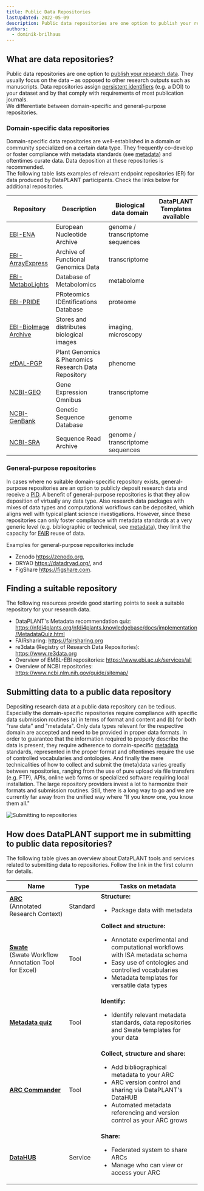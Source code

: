 ```yaml
---
title: Public Data Repositories
lastUpdated: 2022-05-09
description: Public data repositories are one option to publish your research data. They usually focus on the data – as opposed to other research outputs such as manuscripts. Data repositories assign persistent identifiers (e.g. a DOI) to your dataset and by that comply with requirements of most publication journals.
authors:
  - dominik-brilhaus
---
```



## What are data repositories?

Public data repositories are one option to [publish your research data][kb-DataPublications]. They usually focus on the data &ndash; as opposed to other research outputs such as manuscripts. Data repositories assign [persistent identifiers][kb-PersistentIdentifiers] (e.g. a DOI) to your dataset and by that comply with requirements of most publication journals.  
We differentiate between domain-specific and general-purpose repositories.


### Domain-specific data repositories

Domain-specific data repositories are well-established in a domain or community specialized on a certain data type. They frequently co-develop or foster compliance with metadata standards (see [metadata][kb-Metadata]) and oftentimes curate data. Data deposition at these repositories is recommended.  
The following table lists examples of relevant endpoint repositories (ER) for data produced by DataPLANT participants. Check the links below for additional repositories.

Repository | Description | Biological data domain | DataPLANT Templates available
-- | -- | -- | -- | 
[EBI-ENA](<https://www.ebi.ac.uk/ena/>) | European Nucleotide Archive | genome / transcriptome sequences | <ApproveIcon />
[EBI-ArrayExpress](<https://www.ebi.ac.uk/arrayexpress/>) | Archive of Functional Genomics Data | transcriptome  | <ApproveIcon />
[EBI-MetaboLights](<https://www.ebi.ac.uk/metabolights/>) | Database of Metabolomics | metabolome | <ApproveIcon />
[EBI-PRIDE](<https://www.ebi.ac.uk/pride/>) | PRoteomics IDEntifications Database | proteome | <ApproveIcon />
[EBI-BioImage Archive](<https://www.ebi.ac.uk/bioimage-archive/>) | Stores and distributes biological images | imaging, microscopy | 
[e!DAL-PGP](<https://edal.ipk-gatersleben.de/index.html>) | Plant Genomics & Phenomics Research Data Repository | phenome | <ApproveIcon />
[NCBI-GEO](<https://www.ncbi.nlm.nih.gov/geo/>) | Gene Expression Omnibus | transcriptome | <ApproveIcon />
[NCBI-GenBank](<https://www.ncbi.nlm.nih.gov/genbank/>) | Genetic Sequence Database | genome |
[NCBI-SRA](<https://www.ncbi.nlm.nih.gov/sra/>) | Sequence Read Archive | genome / transcriptome sequences | <ApproveIcon />

### General-purpose repositories

In cases where no suitable domain-specific repository exists, general-purpose repositories are an option to publicly deposit research data and receive a [PID][kb-PersistentIdentifiers]. A benefit of general-purpose repositories is that they allow deposition of virtually any data type. Also research data packages with mixes of data types and computational workflows can be deposited, which aligns well with typical plant science investigations. However, since these repositories can only foster compliance with metadata standards at a very generic level (e.g. bibliographic or technical, see [metadata][kb-Metadata]), they limit the capacity for [FAIR][kb-FairDataPrinciples] reuse of data.  

Examples for general-purpose repositories include

- Zenodo https://zenodo.org,
- DRYAD https://datadryad.org/, and
- FigShare https://figshare.com.


## Finding a suitable repository

The following resources provide good starting points to seek a suitable repository for your research data.

- DataPLANT's Metadata recommendation quiz: https://nfdi4plants.org/nfdi4plants.knowledgebase/docs/implementation/MetadataQuiz.html
- FAIRsharing: https://fairsharing.org
- re3data (Registry of Research Data Repositories): https://www.re3data.org
- Overview of EMBL-EBI repositories: https://www.ebi.ac.uk/services/all
- Overview of NCBI repositories: https://www.ncbi.nlm.nih.gov/guide/sitemap/

## Submitting data to a public data repository

Depositing research data at a public data repository can be tedious. Especially the domain-specific repositories require compliance with specific data submission routines (a) in terms of format and content and (b) for both "raw data" and "metadata". Only data types relevant for the respective domain are accepted and need to be provided in proper data formats. In order to guarantee that the information required to properly describe the data is present, they require adherence to domain-specific [metadata][kb-Metadata] standards, represented in the proper format and oftentimes require the use of controlled vocabularies and ontologies. And finally the mere technicalities of how to collect and submit the (meta)data varies greatly between repositories, ranging from the use of pure upload via file transfers (e.g. FTP), APIs, online web forms or specialized software requiring local installation. The large repository providers invest a lot to harmonize their formats and submission routines. Still, there is a long way to go and we are currently far away from the unified way where "If you know one, you know them all."

![Submitting to repositories](@images/fundamentals/repositories-submission.png)


## How does DataPLANT support me in submitting to public data repositories?

The following table gives an overview about DataPLANT tools and services related to submitting data to repositories. Follow the link in the first column for details.

Name | Type | Tasks on metadata 
----------------|-----------|------------------ 
**[ARC][kb-AnnotatedResearchContext]**  <br /> (Annotated Research Context) | Standard | **Structure:** <ul><li>Package data with metadata</li></ul>
**[Swate][gh-Swate]** <br /> (Swate Workflow Annotation Tool for Excel) | Tool | **Collect and structure:** <ul><li>Annotate experimental and computational workflows with ISA metadata schema</li><li>Easy use of ontologies and controlled vocabularies</li><li>Metadata templates for versatile data types</li></ul>
**[Metadata quiz](https://nfdi4plants.org/nfdi4plants.knowledgebase/docs/implementation/MetadataQuiz.html)** | Tool | **Identify:** <ul><li>Identify relevant metadata standards, data repositories and Swate templates for your data</li></ul>
**[ARC Commander][kb-ArcCommander-Manual]** | Tool | **Collect, structure and share:** <ul><li>Add bibliographical metadata to your ARC</li><li>ARC version control and sharing via DataPLANT's DataHUB</li><li>Automated metadata referencing and version control as your ARC grows</li></ul>
**[DataHUB][kb-DataHub]** | Service | **Share:** <ul><li>Federated system to share ARCs</li><li>Manage who can view or access your ARC</li></ul>


[kb-DataPublications]: ../fundamentals/DataPublications.html "Data Publication"
[kb-FairDataPrinciples]: ../fundamentals/FairDataPrinciples.html "FAIR Data principles"
[kb-Metadata]: ../fundamentals/Metadata.html "Metadata"
[kb-PersistentIdentifiers]: ../fundamentals/PersistentIdentifiers.html "Persistent Identifiers"
[kb-AnnotatedResearchContext]: ../implementation/AnnotatedResearchContext.html "Annotated Research Context"
[kb-DataHub]: ../implementation/DataHub.html "DataPLANT DataHUB"

[hp-Registration]: <https://register.nfdi4plants.org/> "DataPLANT Registration"
[hp-DataHUB]: <https://git.nfdi4plants.org> "DataHUB"
[kb-ArcSpecs]: ./../implementation/ARC-specification.html "ARC specification"
[gh-Swate]: <https://github.com/nfdi4plants/Swate/> "GitHub Swate"
[kb-ArcCommander-Manual]: ../ArcCommanderManual/index.html "ARC Commander Manual"